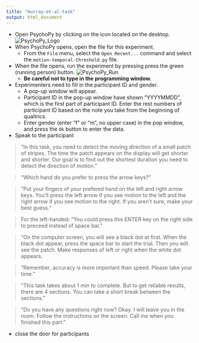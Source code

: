 ```yaml
---
title: "murray-et-al-task"
output: html_document
---
```


- Open PsychoPy by clicking on the icon located on the desktop.
![PsychoPy_Logo](images/PsychoPy-1.PNG)  
- When PsychoPy opens, open the file for this experiment.
    - From the `File` menu, select the `Open Recent...` command and select the `motion-temporal-threshold.py` file.
- When the file opens, run the experiment by pressing press the green (running person) button. ![PsychoPy_Run](images/PPrunningMan.png)  
    - **Be careful not to type in the programming window.**
- Experimenters need to fill in the participant ID and gender.
    - A pop-up window will appear.
    - Participant ID in the pop-up window have shown "YYYYMMDD", which is the first part of participant ID. Enter the rest numbers of participant ID based on the note you take from the beginning of qualtrics.
    - Enter gender (enter "f" or "m", no upper case) in the pop window, and press the `Ok` button to enter the data.
- Speak to the participant

>“In this task, you need to detect the moving direction of a small patch of stripes. The time the patch appears on the display will get shorter and shorter. Our goal is to find out the shortest duration you need to detect the direction of motion."

>"Which hand do you prefer to press the arrow keys?"

>"Put your fingers  of your prefered hand on the left and right arrow keys. You'll press the left arrow if you see motion to the left and the right arrow if you see motion to the right. If you aren't sure, make your best guess."

>For the left-handed: "You could press this ENTER key on the right side to preceed instead of space bar. "

>"On the computer screen, you will see a black dot at first. When the black dot appear,  press the space bar to start the trial. Then you will see the patch. Make responses of left or right when the white dot appears.

>"Remember, accuracy is more important than speed. Please take your time."

>"This task takes about 1 min to complete. But to get reliable results, there are 4 sections. You can take a short break between the sections."

>"Do you have any questions right now? Okay. I will leave you in the room. Follow the instructions on the screen. Call me when you finished this part."

- close the door for participants